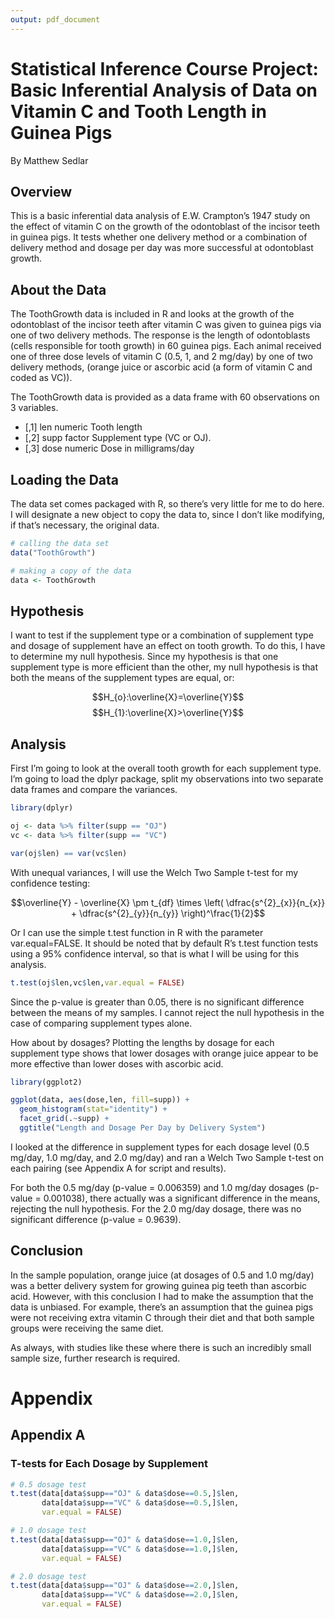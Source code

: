 ```yaml
---
output: pdf_document
---
```

# Statistical Inference Course Project: Basic Inferential Analysis of Data on Vitamin C and Tooth Length in Guinea Pigs
By Matthew Sedlar  

## Overview

This is a basic inferential data analysis of E.W. Crampton's 1947 study on the effect of vitamin C on the growth of the odontoblast of the incisor teeth in guinea pigs. It tests whether one delivery method or a combination of delivery method and dosage per day was more successful at odontoblast growth.  

## About the Data

The ToothGrowth data is included in R and looks at the growth of the odontoblast of the incisor teeth after vitamin C was given to guinea pigs via one of two delivery methods. The response is the length of odontoblasts (cells responsible for tooth growth) in 60 guinea pigs. Each animal received one of three dose levels of vitamin C (0.5, 1, and 2 mg/day) by one of two delivery methods, (orange juice or ascorbic acid (a form of vitamin C and coded as VC)).

The ToothGrowth data is provided as a data frame with 60 observations on 3 variables.

* [,1]	len	numeric	Tooth length
* [,2]	supp	factor	Supplement type (VC or OJ).
* [,3]	dose	numeric	Dose in milligrams/day

## Loading the Data

The data set comes packaged with R, so there's very little for me to do here. I will designate a new object to copy the data to, since I don't like modifying, if that's necessary, the original data.

```r

# calling the data set
data("ToothGrowth")

# making a copy of the data
data <- ToothGrowth

```

## Hypothesis

I want to test if the supplement type or a combination of supplement type and dosage of supplement have an effect on tooth growth. To do this, I have to determine my null hypothesis. Since my hypothesis is that one supplement type is more efficient than the other, my null hypothesis is that both the means of the supplement types are equal, or: 

$$H_{o}:\overline{X}=\overline{Y}$$
$$H_{1}:\overline{X}>\overline{Y}$$

## Analysis

First I'm going to look at the overall tooth growth for each supplement type. I'm going to load the dplyr package, split my observations into two separate data frames and compare the variances.

```r

library(dplyr)

oj <- data %>% filter(supp == "OJ")
vc <- data %>% filter(supp == "VC")

var(oj$len) == var(vc$len)

```

With unequal variances, I will use the Welch Two Sample t-test for my confidence testing:

$$\overline{Y} - \overline{X} \pm t_{df} \times \left( \dfrac{s^{2}_{x}}{n_{x}} +  \dfrac{s^{2}_{y}}{n_{y}} \right)^\frac{1}{2}$$ 


Or I can use the simple t.test function in R with the parameter var.equal=FALSE. It should be noted that by default R's t.test function tests using a 95% confidence interval, so that is what I will be using for this analysis.

```r
t.test(oj$len,vc$len,var.equal = FALSE)
```

Since the p-value is greater than 0.05, there is no significant difference between the means of my samples. I cannot reject the null hypothesis in the case of comparing supplement types alone.

How about by dosages? Plotting the lengths by dosage for each supplement type shows that lower dosages with orange juice appear to be more effective than lower doses with ascorbic acid.

```r

library(ggplot2)

ggplot(data, aes(dose,len, fill=supp)) +
  geom_histogram(stat="identity") +
  facet_grid(.~supp) +
  ggtitle("Length and Dosage Per Day by Delivery System")

```

I looked at the difference in supplement types for each dosage level (0.5 mg/day, 1.0 mg/day, and 2.0 mg/day) and ran a Welch Two Sample t-test on each pairing (see Appendix A for script and results). 

For both the 0.5 mg/day (p-value = 0.006359) and 1.0 mg/day dosages (p-value = 0.001038), there actually was a significant difference in the means, rejecting the null hypothesis. For the 2.0 mg/day dosage, there was no significant difference (p-value = 0.9639).

## Conclusion 

In the sample population, orange juice (at dosages of 0.5 and 1.0 mg/day) was a better delivery system for growing guinea pig teeth than ascorbic acid. However, with this conclusion I had to make the assumption that the data is unbiased. For example, there's an assumption that the guinea pigs were not receiving extra vitamin C through their diet and that both sample groups were receiving the same diet.

As always, with studies like these where there is such an incredibly small sample size, further research is required.  

\pagebreak

# Appendix

## Appendix A

### T-tests for Each Dosage by Supplement

```r

# 0.5 dosage test
t.test(data[data$supp=="OJ" & data$dose==0.5,]$len,
       data[data$supp=="VC" & data$dose==0.5,]$len,
       var.equal = FALSE)

# 1.0 dosage test
t.test(data[data$supp=="OJ" & data$dose==1.0,]$len,
       data[data$supp=="VC" & data$dose==1.0,]$len,
       var.equal = FALSE)

# 2.0 dosage test
t.test(data[data$supp=="OJ" & data$dose==2.0,]$len,
       data[data$supp=="VC" & data$dose==2.0,]$len,
       var.equal = FALSE)

```

